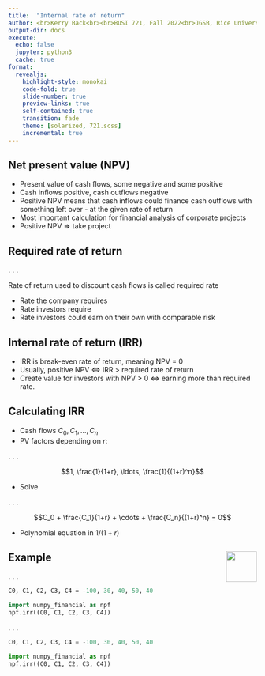 ```yaml
---
title:  "Internal rate of return"
author: <br>Kerry Back<br><br>BUSI 721, Fall 2022<br>JGSB, Rice University
output-dir: docs
execute:
  echo: false
  jupyter: python3
  cache: true
format: 
  revealjs:
    highlight-style: monokai
    code-fold: true
    slide-number: true
    preview-links: true
    self-contained: true
    transition: fade
    theme: [solarized, 721.scss]
    incremental: true
---
```


## Net present value (NPV)

- Present value of cash flows, some negative and some positive
- Cash inflows positive, cash outflows negative
- Positive NPV means that cash inflows could finance cash outflows with something left over - at the given rate of return
- Most important calculation for financial analysis of corporate projects
- Positive NPV $\Rightarrow$ take project

## Required rate of return

. . .

Rate of return used to discount cash flows is called required rate

- Rate the company requires
- Rate investors require
- Rate investors could earn on their own with comparable risk

## Internal rate of return (IRR)

- IRR is break-even rate of return, meaning NPV = 0
- Usually, positive NPV $\Leftrightarrow$ IRR > required rate of return
- Create value for investors with NPV > 0 $\Leftrightarrow$ earning more than required rate.

## Calculating IRR

- Cash flows $C_0, C_1, \ldots, C_n$
- PV factors depending on $r$:

. . .

$$1, \frac{1}{1+r}, \ldots, \frac{1}{(1+r)^n}$$

- Solve

. . .

$$C_0 + \frac{C_1}{1+r} + \cdots + \frac{C_n}{(1+r)^n} = 0$$

- Polynomial equation in $1/(1+r)$

## Example <a href="https://bbcx-investments.com/borrowing-saving/irr"><img src="images/Rice_Owl.jpg" style="width:.65in;" align=right vertical-align=center></a>

. . .

```.p
C0, C1, C2, C3, C4 = -100, 30, 40, 50, 40

import numpy_financial as npf
npf.irr((C0, C1, C2, C3, C4))
```

. . .

```python
C0, C1, C2, C3, C4 = -100, 30, 40, 50, 40

import numpy_financial as npf
npf.irr((C0, C1, C2, C3, C4))
```
